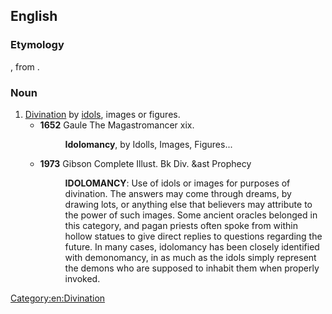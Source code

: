 ==English==

===Etymology===
{{etyl|LL.}} {{term|idolum|lang=la}}, from {{etyl|grc}} {{term|εἴδωλον||image, idol|tr=eidōlon|lang=grc|sc=polytonic}}.

===Noun===
{{en-noun|-}}

# [[divination|Divination]] by [[idol]]s, images or figures.
#* '''1652''' Gaule The Magastromancer xix.
#*: '''Idolomancy''', by Idolls, Images, Figures...
#* '''1973''' Gibson Complete Illust. Bk Div. &ast Prophecy
#*: '''IDOLOMANCY''': Use of idols or images for purposes of divination. The answers may come through dreams, by drawing lots, or anything else that believers may attribute to the power of such images. Some ancient oracles belonged in this category, and pagan priests often spoke from within hollow statues to give direct replies to questions regarding the future. In many cases, idolomancy has been closely identified with demonomancy, in as much as the idols simply represent the demons who are supposed to inhabit them when properly invoked.

[[Category:en:Divination]]
